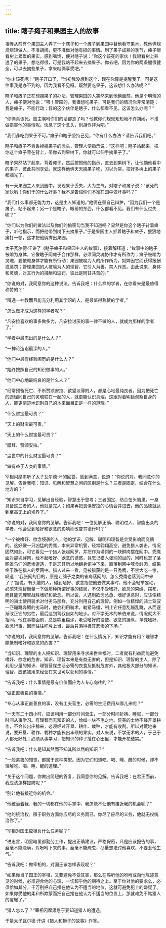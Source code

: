 ```yaml
---
---
---
```

title: 瞎子瘫子和果园主人的故事
---




相传从前有个果园主人弄了一个瞎子和一个瘫子到果园中替他看守果木，教他俩规规矩矩做人，不准胡闹，更不准做对他有损的事情。到了果子成熟的季节，瘫子眼看树上累累的果实，感到嘴馋，便对瞎子说：“你这个该死的家伙！我眼看树上熟透了的果子，想吃得很，可是我站不起来去摘果子。你去吧，因为你的两条腿很健全，可以去摘些果子，拿来咱俩享受吧。”

“你才该死呢！”瞎子开口了，“当初我没想到这个，现在你算是提醒我了。可是这件事我是办不到的，因为我看不见呀。既然要吃果子，这该想什么办法呢？”

瞎子和瘫子正在想摘果子的办法，管理果园的人突然来到他俩面前。他是个明理的人，瘫子便对他说：“喂！管园的，我很想吃果子，可是我们的情况你非常清楚：我是瘫子，不能行动；我的这个伙伴是瞎子，什么都看不见。这该怎么办呢？”

“你俩真该死。园主嘱咐你们的话都忘了吗？他教你们规规矩矩地不许胡闹，不准做损害他的事情呢。快息了这个念头，别胡作非为吧。”

“我们非吃到果子不可。”瘫子和瞎子坚持己见，“你有什么办法？请告诉我们吧。”

瞎子和瘫子不肯丢掉摘果子的念头，管理人便指示说：“这样吧：瞎子站起来，把你这个瘫子背在背上，带你去到果树下，你就可以伸手摘果子了。”

瞎子果然站了起来，背着瘫子，然后按照他的指示，直去到果树下，让他摘他看中的果子，彼此共同享受。就这样他俩天天摘果子吃，习以为常，把好多树上的果子都摘光了。

有一天果园主人来到园中，发现果子丢失，大为生气，对瞎子和瘫子说：“该死的家伙哟！你们干的什么好事？我不是告诫你们不准在园中做坏事吗？”

“我们什么事都无能为力，这是主人知道的。”他俩在替自己辩护，“因为我们一个是瘫子，站不起来；另一个是瞎子，眼前的东西，什么都看不见。我们有什么过失呢？”

“你们以为你们的做法以及你们的偷窃勾当我不知道吗？显然是你这个瞎子背着瘫子，听他指示，而把他带到树下去摘果子。”于是果园主人抓着瞎子和瘫子，狠狠地痛打一顿，这才把他俩撵出果园。

太子瓦尔德·汗讲了《瞎子瘫子和果园主人的故事》，接着解释道：“故事中的瞎子被喻为身体，它像瞎子同瘫子合作那样，必须同灵魂协作才有所作为；瘫子被喻为灵魂，要依赖身体才能有所行动；果园被喻为人的所作所为，奴婢因它而获得报酬或惩罚；管理果园的人被喻为人的理智，它引人为善，禁人作恶。由此说来，身体和灵魂，对其行为的报酬和惩罚，彼此是同甘共苦的。”

“你说的对，我同意你的这种说法。告诉我吧：什么样的学者，在你看来是最值得称赞的？”

“精通一神教而且能充分利用其学识的人，是最值得称赞的学者。”

“怎么做才成为这样的学者呢？”

“凡安拉喜欢的事多做多为，凡安拉讨厌的事一律不做的人，就成为那样的学者了。”

“学者中最杰出的是什么人？”

“一神论造诣最深的人。”

“他们中最有经验阅历的是什么人？”

“始终按照自己的知识做事的人。”

“他们中心地最纯良的是什么人？”

“经常预备死亡、不断赞颂安拉、欲望淡薄的人，都是心地最纯良者。因为把死亡的途径同自己的灵魂联在一起的人，就更能认识真理，这跟对着明镜观察自身的人，能更清楚地识别自己的本来面目正是一样的道理。”

“什么财宝最可贵？”

“天上的财宝最可贵。”

“天上的什么财宝最可贵？”

“膜拜、赞颂安拉。”

“尘世中的什么财宝最可贵？”

“做有益于人类的事情。”

宰相闪摩肃听了太子瓦尔德·汗的回答，感到满意，说道：“你说的对，我同意你的见解。告诉我吧：知识、见解和智慧之间的区别是什么？三者是固定、结合在什么地方的？”

“知识来自学习，见解出自经验，智慧出于思考；三者固定、结合在头脑里。一身具备这三者的人，他就是完人；如果再把畏惧安拉的心情合并进去，他的品德就达到至高无上的境界了。”

“你说的对，我同意你的见解。告诉我吧：一位见解正确、聪明过人、智能出众的学者，他会受到嗜好和欲念的影响而改变其德行吗？”

“一个被嗜好、欲念侵袭的人，他的学识、见解、聪明和理智是会受影响而变质的。这好像一只凶猛的秃鹰，本来异常机警，经常翱翔高空，避免猎人袭击。情况固然如此，可它看见一个猎人张起网罗，并把作为诱饵的一块鲜肉摆在网中。秃鹰面对那块鲜肉，经不起嗜好、欲念的诱惑，竟忘记猎人张网的目的，同时也忘了落网雀鸟们的悲惨遭遇，于是忘其所以地翻身俯冲下来，直落到网中啄食鲜肉，结果终于跌在猎人的罗网中。猎人过来一看，见被猎获的是一只秃鹰，不禁大吃一惊，叹道：‘我张网的目的，原是让鸽子之类的雀鸟落网的，怎么秃鹰也落到网中来了？’据说，有头脑的人，碰到嗜好、欲念指使他去做某事时，他不会轻举妄动，必须凭理智衡量一下做那种所谓好事的结局，不仅不受嗜好、欲念的束缚、摆布，而且能凭理智战胜嗜好和欲念。所以说，人遇到欲念怂恿、嗜好诱惑时，应该像精明的骑士使用骑术对付劣马那样，充分利用自己的理智。例如一位精悍的骑士驾驭一匹蹦跳奔腾的劣马时，他会利用骑术，勒紧马缰，制止它任意乱蹦乱跳，从而逐渐改正它的劣性，最后达到驾驭自如的地步。对不学无术的笨伯来说，情况就大不相同。他在事物面前，总是糊里糊涂，老受嗜好的役使、欲念的操纵，单凭嗜好、欲念行事，因而往往吃亏上当，最后只落得极其悲惨的下场。”

“你说的对，我同意你的见解。告诉我吧：在什么情况下，知识才能有用？理智才能抵制嗜好和欲念的危害？”

“当知识、理智的主人把知识、理智用来寻求来世幸福时，二者就有利益而能避免嗜好、欲念的危害。知识、理智本来是有益无害的，但是知识、理智的主人，除了利用少量的知识、理智营谋生活必需的衣食及抵制危害外，其他极大部分的知识、理智，应该被用来经营在来世可以获利的事情。”

“告诉我吧：什么事情是最有价值而应为人专心向往的？”

“做正直善良的事情。”

“专心从事正直善良的事，没有工夫营生，必需的生活费用从哪儿来呢？”

“一天有二十四小时，应该利用一部分时间营生，一部分时间祈祷、睡眠，一部分时间从事学习。有理智而无知识的人，恰如一块不毛之地。荒芜的土地不经开垦耕作，不会长出庄稼来，必须经过开垦、耕作、栽种，才能有收割。所以对荒地来说，要开垦、耕作、栽种才能长出丰硕的果实。对人来说，不学无术的人，于己于人都无好处；必须从事学习，把知识的种子播在心田里，才能开花结实。”

“告诉我吧：什么是知其然而不知其所以然的知识？”

“一般禽兽的知觉，都属于这种类型。因为它们知道吃、喝、睡、醒的时候，却不理解吃、喝、睡、醒的道理。”

“关于这个问题，你做出简短的答复，我同意你的见解。告诉我吧：在君王面前，我应该怎样提防呢？”

“别让他有接近你的机会。”

“他统治着我，我的一切都在他的手掌中，我怎能不让他有接近我的机会呢？”

“他的统治权，限于职务方面你应尽的义务而已。你尽了应尽的义务，他就无权统治你了。”

“宰相对国王应担负什么任务呢？”

“进忠言，明里暗里都勤劳工作，提出正确建议，严格保密，凡是应该报告的事，丝毫不能隐瞒，对吩咐下来的事，丝毫不能疏忽，尽量想法讨他喜欢，不要惹他生气。”

“告诉我吧：做宰相的，对国王该怎样表现呢？”

“如果你当了国王的宰相，又要避免不受其害，那么在聆听他的吩咐或向他陈述意见的时候，必须迎合他的心理，一切超乎他的期待之上。至于你对他的要求么，必须恰如其分，千万别把自己摆在他认为不适当的地位，这就可避免犯上的嫌疑了。如果你受他的柔和所欺蒙而把自己摆在他认为不适当的位置上，那就难免不踏猎人的覆辙了。”

“猎人怎么了？”宰相闪摩肃急于要知道猎人的遭遇。

于是太子瓦尔德·汗讲《猎人和狮子的故事》作答。